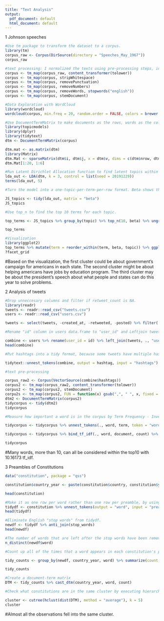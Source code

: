 ```yaml
---
title: "Text Analysis"
output:
  pdf_document: default
  html_document: default
---
```


1 Johnson speeches
```r
#Use tm package to transform the dataset to a corpus.
library(tm)
corpus_raw <- Corpus(DirSource(directory = "Speeches_May_1967"))
corpus_raw

#text processing: I normalized the texts using pre-processing steps, including switching to lower case, removing extra whitespaces, punctuations, numbers, and stopwords, and getting to words' root by stemDocument function. 
corpus <- tm_map(corpus_raw, content_transformer(tolower))
corpus <- tm_map(corpus, stripWhitespace) 
corpus <- tm_map(corpus, removePunctuation)
corpus <- tm_map(corpus, removeNumbers)
corpus <- tm_map(corpus, removeWords, stopwords("english"))
corpus <- tm_map(corpus, stemDocument)

#Data Exploration with WordCloud
library(wordcloud)
wordcloud(corpus, min.freq = 20, random.order = FALSE, colors = brewer.pal(8, "Dark2"))
```

```r
#Use DocumentTermMatrix to make documents as the rows, words as the columns, and the frequency of the word as the entries. 
library(topicmodels)
library(dplyr)
library(tidytext)
dtm <- DocumentTermMatrix(corpus)

dtm.mat <- as.matrix(dtm)
library(Matrix)
dtm.Mat <- sparseMatrix(dtm$i, dtm$j, x = dtm$v, dims = c(dtm$nrow, dtm$ncol), dimnames = dtm$dimnames)
dtm.Mat[1:20, 1:6]
```

```r
#Run Latent Dirichlet Allocation function to find latent topics within the corpus. 
lda_out <- LDA(dtm, k = 3, control = list(seed = 20191229))
terms(lda_out, 5)
```

```r
#Turn the model into a one-topic-per-term-per-row format. Beta shows the probability of that term being generated from that topic. 

JS_topics <- tidy(lda_out, matrix = "beta")
JS_topics
```

```r
#Use top_n to find the top 10 terms for each topic.

top_terms <- JS_topics %>% group_by(topic) %>% top_n(10, beta) %>% ungroup() %>% arrange(desc(beta))

top_terms
```

```r
#Visualization
library(ggplot2)
top_terms %>% mutate(term = reorder_within(term, beta, topic)) %>% ggplot(aes(term, beta, fill = topic)) + geom_bar(stat = "identity") + scale_x_reordered() + facet_wrap(~ topic, scales = "free") + coord_flip()
?facet_grid
```

#Based on the visualization, the first cluster could be about government's campaign for americans in each state. The second cluster might be about helping americans have jobs by education program. The third cluster may be about the president's speech about what people and states can do this year to solve problems.


2 Analysis of tweets
```r
#Drop unneccesary columns and filter if retweet_count is NA.
library(readr)
tweets <- readr::read_csv("tweets.csv")
users <- readr::read_csv("users.csv")

tweets <- select(tweets, -created_at, -retweeted, -posted) %>% filter(!is.na(retweet_count))
```

```r
#Rename "id" column in users data.frame to "user_id" and Leftjoin tweets data.frame on "user_id". 

combine <- users %>% rename(user_id = id) %>% left_join(tweets, ., "user_id")
head(combine)
```

```r
#Put hashtags into a tidy format, because some tweets have multiple hashtags or no hashtags. 

tidytext::unnest_tokens(combine, output = hashtag, input = "hashtags")
```

```r
#text pre-processing

corpus_raw2 <- Corpus(VectorSource(combine$hashtags))
corpus2 <- tm_map(corpus_raw2, content_transformer(tolower))
corpus2 <- tm_map(corpus2, stemDocument)
corpu2s <- tm_map(corpus2, FUN = function(x) gsub(",", " ", x, fixed = TRUE))
dtm2 <- DocumentTermMatrix(corpus2)
tidycorpus <- tidy(dtm2)
tidycorpus

```

```r
#Measure how important a word is in the corpus by Term Frequency - Inverse Document Frequency

tidycorpus <- tidycorpus %>% unnest_tokens(., word, term, token = "words") 

tidycorpus <- tidycorpus %>% bind_tf_idf(., word, document, count) %>% arrange(desc(tf_idf)) %>% top_n(10)

tidycorpus
```

#Many words, more than 10, can all be considered within the top10 with 10.16173 tf_idf. 


3 Preambles of Constitutions
```r
data("constitution", package = "qss")

constitution$country_year <- paste(constitution$country, constitution$year, sep = "_")

head(constitution)
```

```r
#Make it as one row per word rather than one row per preamble, by using tidytext package. 
tidydf <- constitution %>% unnest_tokens(output = "word", input = "preamble")
head(tidydf)
```

```r
#Eliminate English "stop words" from tidydf.
newdf <- tidydf %>% anti_join(stop_words)
head(newdf)
```

```r
#The number of words that are left after the stop words have been removed. 
n_distinct(newdf$word)
```

```r
#Count up all of the times that a word appears in each constitution's preamble. 

tidy_counts <- group_by(newdf, country_year, word) %>% summarize(count = n())

tidy_counts
```

```r
#Create a document-term matrix
DTM <- tidy_counts %>% cast_dtm(country_year, word, count)
```

```r
#Check what constitutions are in the same cluster by executing hierarchical clustering on the document-term matrix. 

cluster <- cutree(hclust(dist(DTM), method = "average"), k = 5)
cluster
```

#Almost all the observations fell into the same cluster. 
